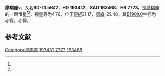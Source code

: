 {{Starbox begin
| name = 摩羯座ν
}}
{{Starbox observe
| epoch = [[J2000.0|J2000.0]]
| constell = [[摩羯座|摩羯座]]<ref name=SIMBAD>{{cite web
 | url=http://simbad.u-strasbg.fr/simbad/sim-id?Ident=HR+7773
 | title =Pulsating variable Star
 | publisher=Centre de Données astronomiques de Strasbourg
 | work=SIMBAD
 | accessdate=2012-07-13}}</ref><ref name=DATA>{{cite web
 | url=http://vizier.u-strasbg.fr/viz-bin/VizieR-5?-out.add=.&-source=5050&-corr=PK=HR&-out.max=9999&HR=7773
 | title =VizieR Detailed Page
 | accessdate=2012-07-13}}</ref>
| 星官 = 
| ra = {{RA|20|20|39.8}}<ref name=SIMBAD /><ref name=DATA />
| dec = {{DEC|-12|45|33}}<ref name=SIMBAD /><ref name=DATA />
| appmag_v = 4.76<ref name=SIMBAD /><ref name=DATA />
}}
{{Starbox character
| class = B9.5V<ref name=SIMBAD /><ref name=DATA />
| b-v = -0.05<ref name=SIMBAD /><ref name=DATA />
| u-b = -0.11<ref name=SIMBAD /><ref name=DATA />
| r-i = -0.06<ref name=SIMBAD /><ref name=DATA />
| variable = 
}}
{{Starbox astrometry
| radial_v = -0.11
| prop_mo_ra = -2
| parallax = 0.021
| p_error = 
}}
{{Starbox catalog
| names =BD-13 5642，[[SAO星表|SAO]] 163468，[[HD星表|HD]] 193432，[[HR星表|HR]] 7773}}
{{Starbox reference |Simbad=HR+7773}}
{{Starbox end}}

'''摩羯座ν'''，又名'''BD-13 5642'''，'''HD 193432'''、'''SAO 163468'''、'''HR 7773'''，是[[摩羯座|摩羯座]]的一颗恒星<ref name=SIMBAD /><ref name=DATA />，视星等为4.76，位于[[銀道座標系|銀經]]31.17，[[銀道座標系|銀緯]]-25.48，其[[B1900.0|B1900.0]]坐标为赤經{{RA|20|15|7}}，赤緯{{DEC|-13|-25.48|26}}。

== 参考文献 ==
{{reflist}}

{{star-stub}}

{{摩羯座恒星}}
{{星官|牛宿|6|14}}
[[Category:摩羯座|Category:摩羯座]]
[[Category:HD和HDE天體|193432]]
[[Category:HR天體|7773]]
[[Category:SAO天體|163468]]